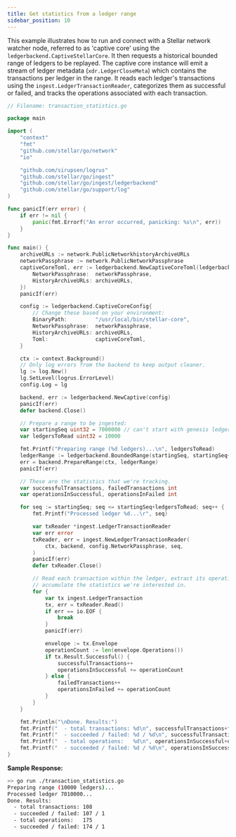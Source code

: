 ```yaml
---
title: Get statistics from a ledger range
sidebar_position: 10
---
```


This example illustrates how to run and connect with a Stellar network watcher node, referred to as 'captive core' using the `ledgerbackend.CaptiveStellarCore`. It then requests a historical bounded range of ledgers to be replayed. The captive core instance will emit a stream of ledger metadata (`xdr.LedgerCloseMeta`) which contains the transactions per ledger in the range. It reads each ledger's transactions using the `ingest.LedgerTransactionReader`, categorizes them as successful or failed, and tracks the operations associated with each transaction.

<CodeExample>

```go
// Filename: transaction_statistics.go

package main

import (
	"context"
	"fmt"
	"github.com/stellar/go/network"
	"io"

	"github.com/sirupsen/logrus"
	"github.com/stellar/go/ingest"
	"github.com/stellar/go/ingest/ledgerbackend"
	"github.com/stellar/go/support/log"
)

func panicIf(err error) {
	if err != nil {
		panic(fmt.Errorf("An error occurred, panicking: %s\n", err))
	}
}

func main() {
	archiveURLs := network.PublicNetworkhistoryArchiveURLs
	networkPassphrase := network.PublicNetworkPassphrase
	captiveCoreToml, err := ledgerbackend.NewCaptiveCoreToml(ledgerbackend.CaptiveCoreTomlParams{
		NetworkPassphrase:  networkPassphrase,
		HistoryArchiveURLs: archiveURLs,
	})
	panicIf(err)

	config := ledgerbackend.CaptiveCoreConfig{
		// Change these based on your environment:
		BinaryPath:         "/usr/local/bin/stellar-core",
		NetworkPassphrase:  networkPassphrase,
		HistoryArchiveURLs: archiveURLs,
		Toml:               captiveCoreToml,
	}

	ctx := context.Background()
	// Only log errors from the backend to keep output cleaner.
	lg := log.New()
	lg.SetLevel(logrus.ErrorLevel)
	config.Log = lg

	backend, err := ledgerbackend.NewCaptive(config)
	panicIf(err)
	defer backend.Close()

	// Prepare a range to be ingested:
	var startingSeq uint32 = 7000000 // can't start with genesis ledger
	var ledgersToRead uint32 = 10000

	fmt.Printf("Preparing range (%d ledgers)...\n", ledgersToRead)
	ledgerRange := ledgerbackend.BoundedRange(startingSeq, startingSeq+ledgersToRead)
	err = backend.PrepareRange(ctx, ledgerRange)
	panicIf(err)

	// These are the statistics that we're tracking.
	var successfulTransactions, failedTransactions int
	var operationsInSuccessful, operationsInFailed int

	for seq := startingSeq; seq <= startingSeq+ledgersToRead; seq++ {
		fmt.Printf("Processed ledger %d...\r", seq)

		var txReader *ingest.LedgerTransactionReader
		var err error
		txReader, err = ingest.NewLedgerTransactionReader(
			ctx, backend, config.NetworkPassphrase, seq,
		)
		panicIf(err)
		defer txReader.Close()

		// Read each transaction within the ledger, extract its operations, and
		// accumulate the statistics we're interested in.
		for {
			var tx ingest.LedgerTransaction
			tx, err = txReader.Read()
			if err == io.EOF {
				break
			}
			panicIf(err)

			envelope := tx.Envelope
			operationCount := len(envelope.Operations())
			if tx.Result.Successful() {
				successfulTransactions++
				operationsInSuccessful += operationCount
			} else {
				failedTransactions++
				operationsInFailed += operationCount
			}
		}
	}

	fmt.Println("\nDone. Results:")
	fmt.Printf("  - total transactions: %d\n", successfulTransactions+failedTransactions)
	fmt.Printf("  - succeeded / failed: %d / %d\n", successfulTransactions, failedTransactions)
	fmt.Printf("  - total operations:   %d\n", operationsInSuccessful+operationsInFailed)
	fmt.Printf("  - succeeded / failed: %d / %d\n", operationsInSuccessful, operationsInFailed)
}
```

</CodeExample>

**Sample Response:**

```bash
>> go run ./transaction_statistics.go
Preparing range (10000 ledgers)...
Processed ledger 7010000...
Done. Results:
  - total transactions: 108
  - succeeded / failed: 107 / 1
  - total operations:   175
  - succeeded / failed: 174 / 1
```
